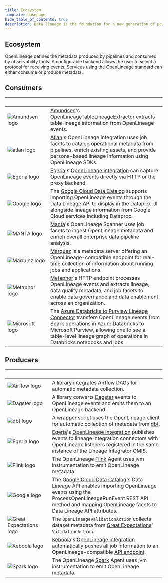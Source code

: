```yaml
---
title: Ecosystem
template: basepage
hide_table_of_contents: true
description: Data lineage is the foundation for a new generation of powerful, context-aware data tools and best practices. OpenLineage enables consistent collection of lineage metadata, creating a deeper understanding of how data is produced and used.
---
```

<div id="post-content" className="EcosystemPage boxed">

<div className="title px-4 py-12 text-center lg:py-14 lg:px-0">
    <h2 className="text-5xl text-color-1">
        Ecosystem
    </h2>
</div>

<div className="text-xl">OpenLineage defines the metadata produced by pipelines and consumed by observability tools. A configurable backend allows the user to select a protocol for receiving events. Services using the OpenLineage standard can either consume or produce metadata.</div>

<div className="text-center pt-8"><h2>Consumers</h2></div>

| <div className="pl-5">&nbsp;&nbsp;&nbsp;&nbsp;&nbsp;&nbsp;&nbsp;&nbsp;&nbsp;&nbsp;&nbsp;&nbsp;&nbsp;&nbsp;&nbsp;&nbsp;&nbsp;&nbsp;&nbsp;&nbsp;&nbsp;&nbsp;&nbsp;&nbsp;&nbsp;&nbsp;&nbsp;&nbsp;</div> | <div className="pl-5">&nbsp;</div> |
| ----------- | ----------- |
| <div className="py-5">![Amundsen logo](./images/amundsen_logo.svg)</div> | <div className="text-xl pl-5"><a href="https://www.amundsen.io/">Amundsen</a>'s <a href="https://www.amundsen.io/amundsen/databuilder/#openlineagetablelineageextractor">OpenLineageTableLineageExtractor</a> extracts table lineage information from OpenLineage events.</div> |
| <div className="py-5">![atlan logo](./images/atlan_logo.svg)</div> | <div className="text-xl pl-5"><a href="https://atlan.com/?utm_source=partner&utm_medium=referral&utm_campaign=OpenLineage">Atlan</a>'s OpenLineage integration uses job facets to catalog operational metadata from pipelines, enrich existing assets, and provide persona-based lineage information using OpenLineage SDKs.</div> |
| <div className="py-5">![Egeria logo](./images/egeria_logo_lg.svg)</div> | <div className="text-xl pl-5"><a href="https://github.com/odpi/egeria">Egeria</a>'s <a href="https://egeria-project.org/features/lineage-management/overview/#the-openlineage-standard">OpenLineage integration</a> can capture OpenLineage events directly via HTTP or the proxy backend.</div> |
| <div className="py-5">![Google logo](./images/google_logo.svg)</div> | <div className="text-xl pl-5">The <a href="https://cloud.google.com/data-catalog/docs/how-to/open-lineage">Google Cloud Data Catalog</a> supports importing OpenLineage events through the Data Lineage API to display in the Dataplex UI alongside lineage information from Google Cloud services including Dataproc.</div> |
| <div className="py-5">![MANTA logo](./images/manta_logo_bkgd.svg)</div> | <div className="text-xl pl-5"><a href="https://getmanta.com/?utm_source=partner&utm_medium=referral&utm_campaign=OpenLineage">Manta</a>'s OpenLineage Scanner uses job facets to ingest OpenLineage metadata and enrich overall enterprise data pipeline analysis.</div> |
| <div className="py-5">![Marquez logo](./images/mqz_logo.svg)</div> | <div className="text-xl pl-5"><a href="https://marquezproject.ai/">Marquez</a> is a metadata server offering an OpenLineage-compatible endpoint for real-time collection of information about running jobs and applications.</div> |
| <div className="py-5">![Metaphor logo](./images/metaphor_logo.svg)</div> | <div className="text-xl pl-5"><a href="https://metaphor.io/">Metaphor</a>'s HTTP endpoint processes OpenLineage events and extracts lineage, data quality metadata, and job facets to enable data governance and data enablement across an organization.</div> |
| <div className="py-5">![Microsoft logo](./images/ms_logo.svg)</div> | <div className="text-xl pl-5">The <a href="https://github.com/microsoft/Purview-ADB-Lineage-Solution-Accelerator/">Azure Databricks to Purview Lineage Connector</a> transfers OpenLineage events from Spark operations in Azure Databricks to Microsoft Purview, allowing one to see a table-level lineage graph of operations in Databricks notebooks and jobs.</div> |

<div className="text-center pt-8"><h2>Producers</h2></div>

| <div className="pl-5">&nbsp;&nbsp;&nbsp;&nbsp;&nbsp;&nbsp;&nbsp;&nbsp;&nbsp;&nbsp;&nbsp;&nbsp;&nbsp;&nbsp;&nbsp;&nbsp;&nbsp;&nbsp;&nbsp;&nbsp;&nbsp;&nbsp;&nbsp;&nbsp;&nbsp;&nbsp;&nbsp;&nbsp;</div> | <div className="pl-5">&nbsp;</div> |
| ----------- | ----------- |
| <div className="py-5">![Airflow logo](./images/airflow_logo_bkgd_2.svg)</div> | <div className="text-xl pl-5">A library integrates [Airflow](https://github.com/OpenLineage/OpenLineage/blob/main/integration/airflow) [DAG](https://github.com/OpenLineage/OpenLineage/blob/main/integration/airflow)s for automatic metadata collection.</div> |
| <div className="py-5">![Dagster logo](./images/dagster_logo_lg.svg)</div> | <div className="text-xl pl-5">A library converts [Dagster](https://dagster.io/) events to OpenLineage events and emits them to an OpenLineage backend.</div> |
| <div className="py-5">![dbt logo](./images/dbt_logo_bkgd_2.svg)</div> | <div className="text-xl pl-5">A wrapper script uses the OpenLineage client for automatic collection of metadata from [dbt](https://www.getdbt.com/).</div> |
| <div className="py-5">![Egeria logo](./images/egeria_logo_lg.svg)</div> | <div className="text-xl pl-5"><a href="https://github.com/odpi/egeria">Egeria</a>'s <a href="https://egeria-project.org/features/lineage-management/overview/#the-openlineage-standard">OpenLineage integration</a> publishes events to lineage integration connectors with OpenLineage listeners registered in the same instance of the Lineage Integrator OMIS.</div> |
| <div className="py-5">![Flink logo](./images/flink-header-logo-corners-01.svg)</div> | <div className="text-xl pl-5">The OpenLineage [Flink](https://flink.apache.org/) Agent uses jvm instrumentation to emit OpenLineage metadata.</div> |
| <div className="py-5">![Google logo](./images/google_logo.svg)</div> | <div className="text-xl pl-5">The <a href="https://cloud.google.com/data-catalog/docs/how-to/open-lineage">Google Cloud Data Catalog</a>'s Data Lineage API enables importing OpenLineage events using the ProcessOpenLineageRunEvent REST API method and mapping OpenLineage facets to Data Lineage API attributes.</div> |
| <div className="py-5">![Great Expectations logo](./images/GE_logo_bkgd_2-01.svg)</div> | <div className="text-xl pl-5">The `OpenLineageValidationAction` collects dataset metadata from [Great Expectations](https://greatexpectations.io/)' `ValidationAction`.</div> |
| <div className="py-5">![Keboola logo](./images/keboola_logo.svg)</div> | <div className="text-xl pl-5"><a href="https://www.keboola.com/">Keboola</a>'s <a href="https://docs.google.com/presentation/d/e/2PACX-1vTCfQcWUM_9e-lNlBqtaWLPjQ7ihvwHPjq0sJ47eJjjc0zNoLXlWOdcznE90t6IVNGBWFwGZBoU-d-o/pub?start=true&loop=true&delayms=3000&slide=id.g136261d2e68_0_1">OpenLineage integration</a> automatically pushes all job information to an OpenLineage-compatible <a href="https://app.swaggerhub.com/apis-docs/keboola/job-queue-api/1.3.1#/Jobs/getJobOpenApiLineage">API endpoint</a>.</div> |
| <div className="py-5">![Spark logo](./images/spark_logo_bkgd_2.svg)</div> | <div className="text-xl pl-5">The OpenLineage [Spark](https://spark.apache.org/) Agent uses jvm instrumentation to emit OpenLineage metadata.</div> |

<br></br><br></br>
</div>



<Footer />